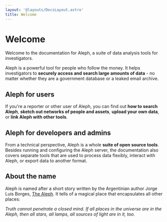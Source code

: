 ```yaml
---
layout: '@layouts/DocsLayout.astro'
title: Welcome
---
```


# Welcome

<p class="lead">
  Welcome to the documentation for Aleph, a suite of data analysis tools for
  investigators.
</p>

Aleph is a powerful tool for people who follow the money. It helps investigators to **securely access and search large amounts of data** - no matter whether they are a government database or a leaked email archive.

<Youtube id="nqUByNDPqnE" />

## Aleph for users

If you're a reporter or other user of Aleph, you can find out **how to search Aleph**, **sketch out networks of people and assets**, **upload your own data**, or **link Aleph with other tools**.

<LinkCard page="/guide/getting-started" />
<LinkCard page="/guide/search" />
<LinkCard page="/guide/building-out-your-investigation" />

## Aleph for developers and admins

From a technical perspective, Aleph is a whole **suite of open source tools**. Besides running and configuring the Aleph server, the documentation also covers separate tools that are used to process data flexibly, interact with Aleph, or export data to another format.

<LinkCard page="/developers/intro" />

## About the name

Aleph is named after a short story written by the Argentinian author Jorge Luis Borges, [The Aleph](http://www.phinnweb.org/links/literature/borges/aleph.html). It tells of a magical place that encapsulates all other places:

_Truth cannot penetrate a closed mind. If all places in the universe are in the Aleph, then all stars, all lamps, all sources of light are in it, too._
